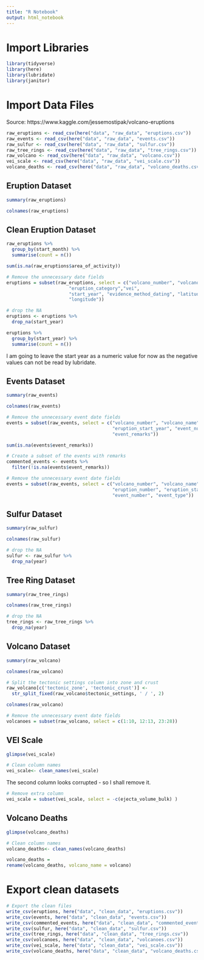 ```yaml
---
title: "R Notebook"
output: html_notebook
---
```



# Import Libraries
```r
library(tidyverse)
library(here)
library(lubridate)
library(janitor)
```

# Import Data Files

Source: https://www.kaggle.com/jessemostipak/volcano-eruptions

```r
raw_eruptions <- read_csv(here("data", "raw_data", "eruptions.csv"))
raw_events <- read_csv(here("data", "raw_data", "events.csv"))
raw_sulfur <- read_csv(here("data", "raw_data", "sulfur.csv"))
raw_tree_rings <- read_csv(here("data", "raw_data", "tree_rings.csv"))
raw_volcano <- read_csv(here("data", "raw_data", "volcano.csv"))
vei_scale <- read_csv(here("data", "raw_data", "vei_scale.csv"))
volcano_deaths <- read_csv(here("data", "raw_data", "volcano_deaths.csv"))
```

## Eruption Dataset

```r
summary(raw_eruptions)
```

```r
colnames(raw_eruptions)
```

## Clean Eruption Dataset

```r
raw_eruptions %>% 
  group_by(start_month) %>% 
  summarise(count = n())
```

```r
sum(is.na(raw_eruptions$area_of_activity))
```

```r
# Remove the unnecessary date fields
eruptions = subset(raw_eruptions, select = c("volcano_number", "volcano_name", "eruption_number",
                       "eruption_category","vei",
                       "start_year", "evidence_method_dating", "latitude",
                       "longitude"))
```

```r
# drop the NA
eruptions <- eruptions %>% 
  drop_na(start_year)
```

```r
eruptions %>% 
  group_by(start_year) %>% 
  summarise(count = n())
```

I am going to leave the start year as a numeric value for now as the negative values can not be read by lubridate.

## Events Dataset

```r
summary(raw_events)
```

```r
colnames(raw_events)
```

```r
# Remove the unnecessary event date fields
events = subset(raw_events, select = c("volcano_number", "volcano_name", "eruption_number",
                                       "eruption_start_year", "event_number", "event_type",
                                       "event_remarks"))
```

```r
sum(is.na(events$event_remarks))
```

```r
# Create a subset of the events with remarks
commented_events <- events %>% 
  filter(!is.na(events$event_remarks))
```

```r
# Remove the unnecessary event date fields
events = subset(raw_events, select = c("volcano_number", "volcano_name", 
                                       "eruption_number", "eruption_start_year",
                                       "event_number", "event_type"))
```

## Sulfur Dataset

```r
summary(raw_sulfur)
```

```r
colnames(raw_sulfur)
```

```r
# drop the NA
sulfur <- raw_sulfur %>% 
  drop_na(year)
```

## Tree Ring Dataset

```r
summary(raw_tree_rings)
```

```r
colnames(raw_tree_rings)
```

```r
# drop the NA
tree_rings <- raw_tree_rings %>% 
  drop_na(year)
```

## Volcano Dataset

```r
summary(raw_volcano)
```

```r
colnames(raw_volcano)
```

```r
# Split the tectonic settings column into zone and crust
raw_volcano[c('tectonic_zone', 'tectonic_crust')] <- 
  str_split_fixed(raw_volcano$tectonic_settings, ' / ', 2)
```

```r
colnames(raw_volcano)
```

```r
# Remove the unnecessary event date fields
volcanoes = subset(raw_volcano, select = c(1:10, 12:13, 23:28))
```

## VEI Scale

```r
glimpse(vei_scale)
```

```r
# Clean column names
vei_scale<- clean_names(vei_scale)
```


The second column looks corrupted - so I shall remove it.

```r
# Remove extra column
vei_scale = subset(vei_scale, select = -c(ejecta_volume_bulk) )
```

## Volcano Deaths
```r
glimpse(volcano_deaths)
```

```r
# Clean column names
volcano_deaths<- clean_names(volcano_deaths)
```

```r
volcano_deaths = 
rename(volcano_deaths, volcano_name = volcano)
```


# Export clean datasets

```r
# Export the clean files
write_csv(eruptions, here("data", "clean_data", "eruptions.csv"))
write_csv(events, here("data", "clean_data", "events.csv"))
write_csv(commented_events, here("data", "clean_data", "commented_events.csv"))
write_csv(sulfur, here("data", "clean_data", "sulfur.csv"))
write_csv(tree_rings, here("data", "clean_data", "tree_rings.csv"))
write_csv(volcanoes, here("data", "clean_data", "volcanoes.csv"))
write_csv(vei_scale, here("data", "clean_data", "vei_scale.csv"))
write_csv(volcano_deaths, here("data", "clean_data", "volcano_deaths.csv"))
```




